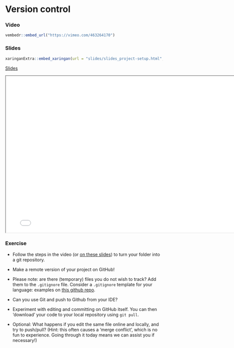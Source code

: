 # Version control

### Video

```r
vembedr::embed_url("https://vimeo.com/463264170")
```

### Slides

```r
xaringanExtra::embed_xaringan(url = "slides/slides_project-setup.html", ratio = "4:3")
```
[Slides](slides/slides_project-setup.html)


```{=html}
<iframe width="780" height="500" src="slides/slides-git-for-designers.pdf" scrolling="no" title="Git for Humans"></iframe>
```

### Exercise

* Follow the steps in the video (or [on these slides](slides/slides_project-setup.html#17)) to turn your folder into a git repository.

* Make a remote version of your project on GitHub!

* Please note: are there (temporary) files you do not wish to track?
  Add them to the `.gitignore` file.
  Consider a `.gitignore` template for your language: examples on [this github repo](https://github.com/github/gitignore).

* Can you use Git and push to Github from your IDE?

* Experiment with editing and committing on GitHub itself. You can then 'download' your code to your local repository using `git pull`.

* Optional: What happens if you edit the same file online and locally, and try to push/pull?
  (Hint: this often causes a 'merge conflict', which is no fun to experience.
  Going through it today means we can assist you if necessary!)